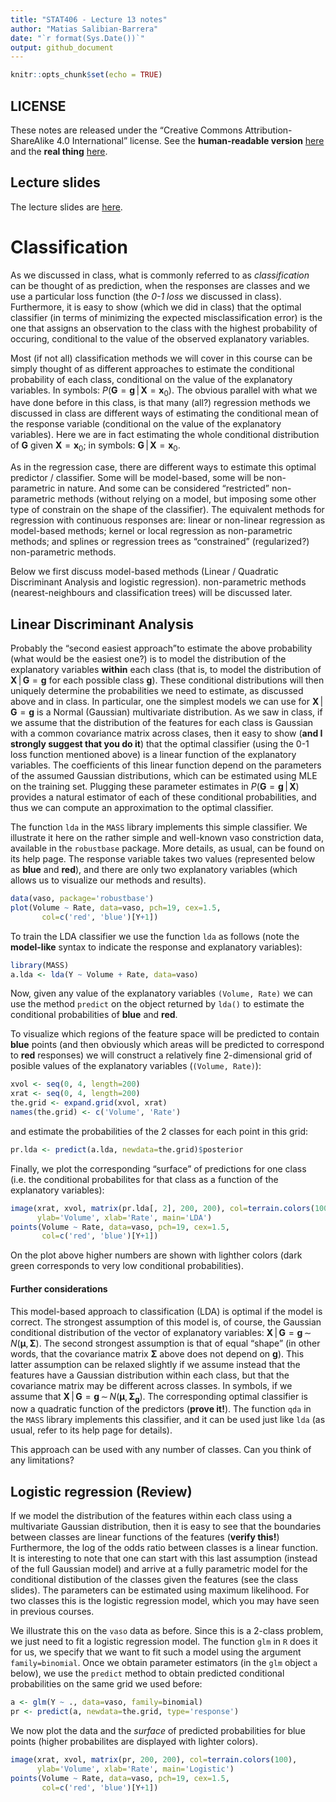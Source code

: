 ```yaml
---
title: "STAT406 - Lecture 13 notes"
author: "Matias Salibian-Barrera"
date: "`r format(Sys.Date())`"
output: github_document
---
```


```r
knitr::opts_chunk$set(echo = TRUE)
```

## LICENSE
These notes are released under the 
"Creative Commons Attribution-ShareAlike 4.0 International" license. 
See the **human-readable version** [here](https://creativecommons.org/licenses/by-sa/4.0/)
and the **real thing** [here](https://creativecommons.org/licenses/by-sa/4.0/legalcode). 

## Lecture slides

The lecture slides are [here](STAT406-18-lecture-13.pdf).

# Classification

As we discussed in class, what is commonly referred to as *classification* 
can be thought of as prediction, when the responses are classes and we
use a particular loss function (the *0-1 loss* we discussed in class). 
Furthermore, it is easy to show (which we did in class) that the optimal 
classifier (in terms of minimizing the
expected misclassification error) is the one that assigns an observation
to the class with the highest probability of occuring, conditional to the
value of the observed explanatory variables. 

<!-- A related discussion about including costs of misclassification  -->
<!-- and the difference between prediction and classification can be found here: [http://www.fharrell.com/post/classification/](http://www.fharrell.com/post/classification/). -->

Most (if not all) classification methods we will cover in this course can be
simply thought of as different approaches to estimate the conditional probability of
each class, conditional on the value of the explanatory variables. In 
symbols: $P( \mathbf{G} = \mathbf{g} \, | \, \mathbf{X} = \mathbf{x}_0)$.
The obvious parallel with what we have done before in this class,
is that many (all?) regression methods we discussed in class are 
different ways of estimating the conditional mean of the response 
variable (conditional on the value of the explanatory
variables). Here we are
in fact estimating the whole conditional distribution of $\mathbf{G}$
given $\mathbf{X} = \mathbf{x}_0$; 
in symbols: $\left. \mathbf{G} \, \right| \, \mathbf{X} = \mathbf{x}_0$.

As in the regression case, there are different ways to estimate this
optimal predictor / classifier. Some will be model-based, some will
be non-parametric in nature. And some can be considered "restricted" 
non-parametric methods (without relying on a model, but imposing some
other type of constrain on the shape of the classifier). The equivalent
methods for regression with continuous responses are: linear
or non-linear regression as model-based methods; kernel or local regression
as non-parametric methods; and splines or regression trees as 
"constrained" (regularized?) non-parametric methods. 

Below we first discuss model-based methods (Linear / Quadratic
Discriminant Analysis and logistic regression). non-parametric methods (nearest-neighbours and 
classification trees) will be discussed later. 

## Linear Discriminant Analysis

Probably the "second easiest approach"to estimate the above probability 
(what would be the easiest one?) is to model the distribution of 
the explanatory variables **within** each class (that is, to 
model the distribution of $\mathbf{X} \, | \, \mathbf{G} = \mathbf{g}$
for each possible class $\mathbf{g}$). 
These conditional distributions will then uniquely determine the 
probabilities we need to estimate, as discussed above and in class. 
In particular, one the simplest models we can use 
for $\mathbf{X} \, | \, \mathbf{G} = \mathbf{g}$
is a Normal (Gaussian) multivariate distribution. 
As we saw in class, if we assume that the distribution of the features
for each class is Gaussian with a common covariance matrix across clases, then
it easy to show (**and I strongly suggest that you do it**) that the optimal
classifier (using the 0-1 loss function mentioned above) is a linear
function of the explanatory variables. The coefficients of this linear
function depend on the parameters of the assumed Gaussian distributions, 
which can be estimated using MLE on the training set. Plugging these
parameter estimates in $P( \mathbf{G} = \mathbf{g} \, | \, \mathbf{X})$ 
provides a natural estimator of each of these conditional probabilities, 
and thus we can compute an approximation to the optimal classifier. 

The function `lda` in 
the `MASS` library implements this simple classifier. We illustrate it
here on the rather simple and well-known vaso constriction data, available in the 
`robustbase` package. More details, as usual, can be found on its
help page. The response variable takes two values (represented below
as **blue** and **red**), and there are only two
explanatory variables (which allows us to visualize our methods and results). 

```r
data(vaso, package='robustbase')
plot(Volume ~ Rate, data=vaso, pch=19, cex=1.5, 
       col=c('red', 'blue')[Y+1])
```

To train the LDA classifier we use the function `lda` as follows (note the
**model-like** syntax to indicate the response and explanatory variables):

```r
library(MASS)
a.lda <- lda(Y ~ Volume + Rate, data=vaso)
```

Now, given any value of the explanatory variables `(Volume, Rate)` we
can use the method `predict` on the object returned by `lda()` to 
estimate the conditional probabilities of **blue** and **red**. 


To visualize which regions of the feature space will be predicted to 
contain **blue** points (and then obviously which areas will be 
predicted to correspond to **red** responses) we will
construct a relatively fine 2-dimensional grid of posible values of
the explanatory variables (`(Volume, Rate)`):
```r
xvol <- seq(0, 4, length=200)
xrat <- seq(0, 4, length=200)
the.grid <- expand.grid(xvol, xrat)
names(the.grid) <- c('Volume', 'Rate')
```
and estimate the probabilities of the 2 classes for each point in this grid:
```r
pr.lda <- predict(a.lda, newdata=the.grid)$posterior
```
Finally, we plot the corresponding "surface" of predictions for one class
(i.e. the conditional probabilites for that class as a function of
the explanatory variables):
```r
image(xrat, xvol, matrix(pr.lda[, 2], 200, 200), col=terrain.colors(100),
      ylab='Volume', xlab='Rate', main='LDA')
points(Volume ~ Rate, data=vaso, pch=19, cex=1.5,
       col=c('red', 'blue')[Y+1])
```

On the plot above higher numbers are shown with lighther colors
(dark green corresponds to very low conditional probabilities). 

#### Further considerations

This model-based approach to classification (LDA) is optimal
if the model is correct. The strongest assumption of this model
is, of course, the Gaussian conditional distribution of the vector of 
explanatory variables: $\mathbf{X} \, | \, \mathbf{G} = \mathbf{g} \, \sim \, N( \mathbf{\mu}, \mathbf{\Sigma})$. 
The second strongest assumption is
that of equal "shape" (in other words, that the covariance matrix
$\mathbf{\Sigma}$ above does not depend on $\mathbf{g}$). This latter assumption 
can be relaxed slightly if
we assume instead that the features have a Gaussian distribution within each
class, but that the covariance matrix may be different across 
classes. 
In symbols, if we assume that 
$\mathbf{X} \, | \, \mathbf{G} = \mathbf{g} \, \sim \, N( \mathbf{\mu}, \mathbf{\Sigma}_{\mathbf{g}})$.
The corresponding optimal classifier is now a quadratic
function of the predictors (**prove it!**). The function `qda` 
in the `MASS` library implements this classifier, and it
can be used just like `lda` (as usual, refer to its help page for details).

This approach can be used with any number of classes. Can you think of any limitations? 

## Logistic regression (Review)

If we model the distribution of the  features within each class using a 
multivariate Gaussian distribution, then it is easy to see that the 
boundaries between classes are linear functions of the features (**verify this!**)
Furthermore, the log of the odds ratio between classes is a linear
function. It is interesting to note that one can start with this last
assumption (instead of the full Gaussian model) and arrive at a
fully parametric model for the conditional distibution of the classes
given the features (see the class slides). The parameters can be
estimated using maximum likelihood. For two classes this is the
logistic regression model, which you may have seen in previous
courses. 

We illustrate this on the `vaso` data as before. Since this is
a 2-class problem, we just need to fit a logistic regression model.
The function `glm` in `R` does it for us, we specify that we 
want to fit such a model using the argument `family=binomial`. 
Once we obtain parameter estimators (in the `glm` object `a` below), 
we use the `predict` method to obtain predicted conditional 
probabilities on the same grid we used before:
```r
a <- glm(Y ~ ., data=vaso, family=binomial)
pr <- predict(a, newdata=the.grid, type='response')
```

We now plot the data and the *surface* of predicted probabilities for 
blue points (higher probabilites are displayed with lighter colors). 

```r
image(xrat, xvol, matrix(pr, 200, 200), col=terrain.colors(100),
      ylab='Volume', xlab='Rate', main='Logistic')
points(Volume ~ Rate, data=vaso, pch=19, cex=1.5,
       col=c('red', 'blue')[Y+1])
```


